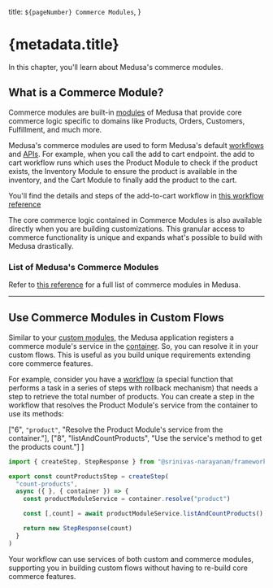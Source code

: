   title: `${pageNumber} Commerce Modules`,
}

# {metadata.title}

In this chapter, you'll learn about Medusa's commerce modules.

## What is a Commerce Module?

Commerce modules are built-in [modules](../page.mdx) of Medusa that provide core commerce logic specific to domains like Products, Orders, Customers, Fulfillment, and much more.

Medusa's commerce modules are used to form Medusa's default [workflows](!resources!/medusa-workflows-reference) and [APIs](!api!/store). For example, when you call the add to cart endpoint. the add to cart workflow runs which uses the Product Module to check if the product exists, the Inventory Module to ensure the product is available in the inventory, and the Cart Module to finally add the product to the cart.

<Note title="Tip">

You'll find the details and steps of the add-to-cart workflow in [this workflow reference](!resources!/references/medusa-workflows/addToCartWorkflow)

</Note>

The core commerce logic contained in Commerce Modules is also available directly when you are building customizations. This granular access to commerce functionality is unique and expands what's possible to build with Medusa drastically.

### List of Medusa's Commerce Modules

Refer to [this reference](!resources!/commerce-modules) for a full list of commerce modules in Medusa.

---

## Use Commerce Modules in Custom Flows

Similar to your [custom modules](../page.mdx), the Medusa application registers a commerce module's service in the [container](../../medusa-container/page.mdx). So, you can resolve it in your custom flows. This is useful as you build unique requirements extending core commerce features.

For example, consider you have a [workflow](../../../fundamentals/workflows/page.mdx) (a special function that performs a task in a series of steps with rollback mechanism) that needs a step to retrieve the total number of products. You can create a step in the workflow that resolves the Product Module's service from the container to use its methods:

  ["6", `"product"`, "Resolve the Product Module's service from the container."],
  ["8", "listAndCountProducts", "Use the service's method to get the products count."]
]

```ts highlights={highlights}
import { createStep, StepResponse } from "@srinivas-narayanam/framework/workflows-sdk"

export const countProductsStep = createStep(
  "count-products",
  async ({ }, { container }) => {
    const productModuleService = container.resolve("product")

    const [,count] = await productModuleService.listAndCountProducts()

    return new StepResponse(count)
  }
)
```

Your workflow can use services of both custom and commerce modules, supporting you in building custom flows without having to re-build core commerce features.
